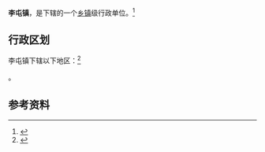 {{中国乡级行政区|41/17/23/108/000}}

'''李屯镇'''，是{{PRC admin/fullname|41/17/23/108/000|3}}下辖的一个[[乡镇|乡镇]]级行政单位。<ref>{{PRC admin/ref sgc|{{PRC admin/parent|41/17/23/108/000}}}}</ref>

== 行政区划 ==

李屯镇下辖以下地区：<ref>{{PRC admin/ref sgc|41/17/23/108/000}}</ref>

{{PRC admin/children|41/17/23/108/000}}。

== 参考资料 ==

{{reflist}}

{{行政区划小作品}}
{{PRC admin/navcat|41/17/23/108/000}}